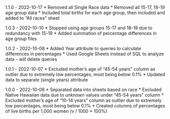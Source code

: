 1.1.0 - 2022-10-17
* Removed all Single Race data
* Removed all 15-17, 18-19 age group data
* Included total births for each age group, then included and added to "All races" sheet

1.0.3 - 2022-10-10
* Stopped using age groups 15-17 and 18-19 due to redundancy with 15-19
* Added summation of percentage differences in age group files

1.0.2 - 2022-10-08
* Added Year attribute to queries to calculate differences in percentages
* Used Google Sheets instead of SQL to analyze data - will delete queries

1.0.1 - 2022-10-07
* Excluded mother's age of "45-54 years" column as outlier due to extremely low percentages, most being below 0.1%
* Updated data to separate (single years) attribute

1.0.0 - 2022-10-06
* Separated data into sheets based on race
* Excluded Native Hawaiian data due to unknown values under "45-54 years" column
* Excluded mother's age of "10-14 years" column as outlier due to extremely low percentages, most being below 0.1%
* Created columns of percentages of live births per 1,000 women (v / 1000 * 100%)
